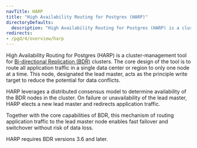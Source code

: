 ```yaml
---
navTitle: HARP
title: "High Availability Routing for Postgres (HARP)"
directoryDefaults:
  description: "High Availability Routing for Postgres (HARP) is a cluster-management tool for Bi-directional Replication (BDR) clusters."
redirects: 
- /pgd/4/overview/harp
---
```


High Availability Routing for Postgres (HARP) is a cluster-management tool for 
[Bi-directional Replication (BDR)](../bdr/) clusters. The core design of 
the tool is to route all application traffic in a single data center or 
region to only one node at a time. This node, designated the lead master, acts 
as the principle write target to reduce the potential for data conflicts.

HARP leverages a distributed consensus model to determine availability of the 
BDR nodes in the cluster. On failure or unavailability of the lead master, HARP 
elects a new lead master and redirects application traffic.

Together with the core capabilities of BDR, this mechanism of routing 
application traffic to the lead master node enables fast failover and 
switchover without risk of data loss.

HARP requires BDR versions 3.6 and later.
